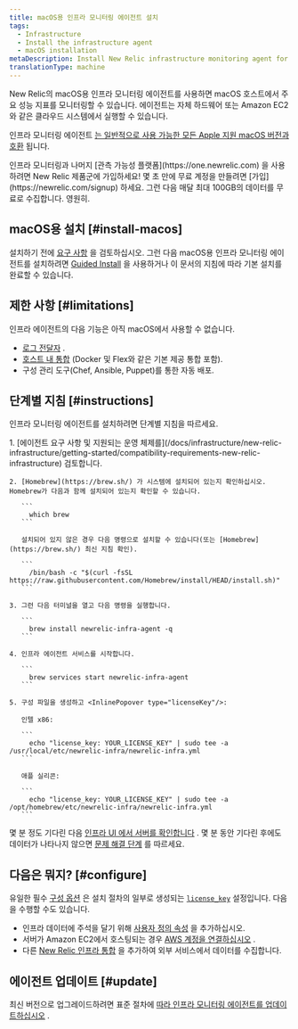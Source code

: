 ```yaml
---
title: macOS용 인프라 모니터링 에이전트 설치
tags:
  - Infrastructure
  - Install the infrastructure agent
  - macOS installation
metaDescription: Install New Relic infrastructure monitoring agent for macOS using Homebrew.
translationType: machine
---
```


New Relic의 macOS용 인프라 모니터링 에이전트를 사용하면 macOS 호스트에서 주요 성능 지표를 모니터링할 수 있습니다. 에이전트는 자체 하드웨어 또는 Amazon EC2와 같은 클라우드 시스템에서 실행할 수 있습니다.

인프라 모니터링 에이전트 [는 일반적으로 사용 가능한 모든 Apple 지원 macOS 버전과 호환](/docs/infrastructure/install-infrastructure-agent/get-started/requirements-infrastructure-agent) 됩니다.

<Callout variant="tip">
  인프라 모니터링과 나머지 [관측 가능성 플랫폼](https://one.newrelic.com) 을 사용하려면 New Relic 제품군에 가입하세요! 몇 초 만에 무료 계정을 만들려면 [가입](https://newrelic.com/signup) 하세요. 그런 다음 매달 최대 100GB의 데이터를 무료로 수집합니다. 영원히.
</Callout>

## macOS용 설치 [#install-macos]

설치하기 전에 [요구 사항](/docs/infrastructure/new-relic-infrastructure/getting-started/compatibility-requirements-new-relic-infrastructurets) 을 검토하십시오. 그런 다음 macOS용 인프라 모니터링 에이전트를 설치하려면 [Guided Install](/docs/full-stack-observability/observe-everything/get-started/new-relic-guided-install-overview/) 을 사용하거나 이 문서의 지침에 따라 기본 설치를 완료할 수 있습니다.

## 제한 사항 [#limitations]

인프라 에이전트의 다음 기능은 아직 macOS에서 사용할 수 없습니다.

* [로그 전달자](/docs/logs/enable-log-management-new-relic/enable-log-monitoring-new-relic/forward-your-logs-using-infrastructure-agent/) .
* [호스트 내 통합](/docs/integrations/host-integrations/get-started/introduction-host-integrations/) (Docker 및 Flex와 같은 기본 제공 통합 포함).
* 구성 관리 도구(Chef, Ansible, Puppet)를 통한 자동 배포.

## 단계별 지침 [#instructions]

인프라 모니터링 에이전트를 설치하려면 단계별 지침을 따르세요.

<CollapserGroup>
  <Collapser
    id="homebrew-install"
    title="홈브류 설치"
  >
    1. [에이전트 요구 사항 및 지원되는 운영 체제를](/docs/infrastructure/new-relic-infrastructure/getting-started/compatibility-requirements-new-relic-infrastructure) 검토합니다.

    2. [Homebrew](https://brew.sh/) 가 시스템에 설치되어 있는지 확인하십시오. Homebrew가 다음과 함께 설치되어 있는지 확인할 수 있습니다.

       ```
         which brew
       ```

       설치되어 있지 않은 경우 다음 명령으로 설치할 수 있습니다(또는 [Homebrew](https://brew.sh/) 최신 지침 확인).

       ```
         /bin/bash -c "$(curl -fsSL https://raw.githubusercontent.com/Homebrew/install/HEAD/install.sh)"
       ```

    3. 그런 다음 터미널을 열고 다음 명령을 실행합니다.

       ```
         brew install newrelic-infra-agent -q
       ```

    4. 인프라 에이전트 서비스를 시작합니다.

       ```
         brew services start newrelic-infra-agent
       ```

    5. 구성 파일을 생성하고 <InlinePopover type="licenseKey"/>:

       인텔 x86:

       ```
         echo "license_key: YOUR_LICENSE_KEY" | sudo tee -a /usr/local/etc/newrelic-infra/newrelic-infra.yml
       ```

       애플 실리콘:

       ```
         echo "license_key: YOUR_LICENSE_KEY" | sudo tee -a /opt/homebrew/etc/newrelic-infra/newrelic-infra.yml
       ```
  </Collapser>
</CollapserGroup>

몇 분 정도 기다린 다음 [인프라 UI 에서 서버를 확인합니다](/docs/infrastructure/new-relic-infrastructure/infrastructure-ui-pages/infrastructure-compute-page-measure-resource-usage) . 몇 분 동안 기다린 후에도 데이터가 나타나지 않으면 [문제 해결 단계](/docs/infrastructure/new-relic-infrastructure/troubleshooting/no-data-appears-infrastructure) 를 따르세요.

<InstallFeedback/>

## 다음은 뭐지? [#configure]

유일한 필수 [구성 옵션](/docs/infrastructure/install-configure-infrastructure/configuration/configure-infrastructure-agent) 은 설치 절차의 일부로 생성되는 [`license_key`](/docs/Infrastructure-configure-your-agent#conf-license_key) 설정입니다. 다음을 수행할 수도 있습니다.

* 인프라 데이터에 주석을 달기 위해 [사용자 정의 속성](/docs/Infrastructure-configure-your-agent#conf-custom_attributes) 을 추가하십시오.
* 서버가 Amazon EC2에서 호스팅되는 경우 [AWS 계정을 연결하십시오](/docs/infrastructure-amazon-aws-ec2-integration#connect) .
* 다른 [New Relic 인프라 통합](/docs/infrastructure/integrations-getting-started/getting-started/introduction-infrastructure-integrations) 을 추가하여 외부 서비스에서 데이터를 수집합니다.

## 에이전트 업데이트 [#update]

최신 버전으로 업그레이드하려면 표준 절차에 [따라 인프라 모니터링 에이전트를 업데이트하십시오](/docs/infrastructure/new-relic-infrastructure/installation/update-infrastructure-agent) .